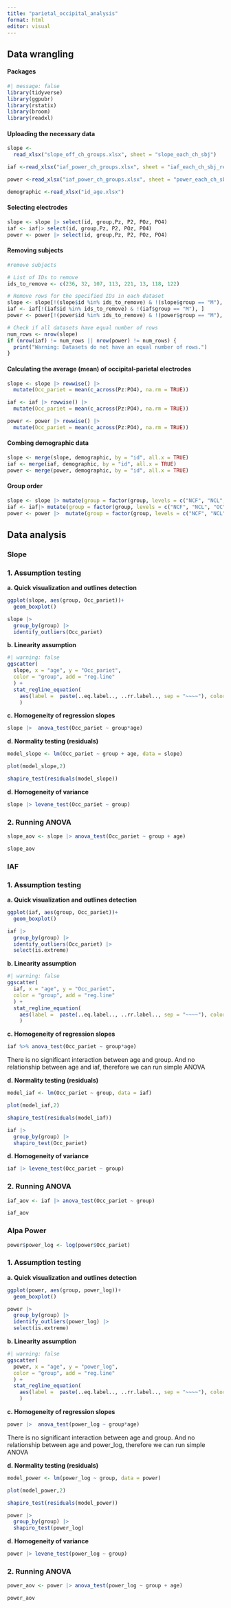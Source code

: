 ```yaml
---
title: "parietal_occipital_analysis"
format: html
editor: visual
---
```


## Data wrangling

#### Packages

```r
#| message: false
library(tidyverse)
library(ggpubr)
library(rstatix)
library(broom)
library(readxl)
```

#### Uploading the necessary data

```r
slope <-
  read_xlsx("slope_off_ch_groups.xlsx", sheet = "slope_each_ch_sbj")

iaf <-read_xlsx("iaf_power_ch_groups.xlsx", sheet = "iaf_each_ch_sbj_removed_subj" )

power <-read_xlsx("iaf_power_ch_groups.xlsx", sheet = "power_each_ch_sbj_removed_subj" )

demographic <-read_xlsx("id_age.xlsx")
```

#### Selecting electrodes

```r
slope <- slope |> select(id, group,Pz, P2, POz, PO4)
iaf <- iaf|> select(id, group,Pz, P2, POz, PO4)
power <- power |> select(id, group,Pz, P2, POz, PO4)
```

#### Removing subjects

```r
#remove subjects

# List of IDs to remove
ids_to_remove <- c(236, 32, 107, 113, 221, 13, 118, 122)

# Remove rows for the specified IDs in each dataset
slope <- slope[!(slope$id %in% ids_to_remove) & !(slope$group == "M"), ]
iaf <- iaf[!(iaf$id %in% ids_to_remove) & !(iaf$group == "M"), ]
power <- power[!(power$id %in% ids_to_remove) & !(power$group == "M"), ]

# Check if all datasets have equal number of rows
num_rows <- nrow(slope)
if (nrow(iaf) != num_rows || nrow(power) != num_rows) {
  print("Warning: Datasets do not have an equal number of rows.")
}
```

#### Calculating the average (mean) of occipital-parietal electrodes

```r
slope <- slope |> rowwise() |> 
  mutate(Occ_pariet = mean(c_across(Pz:PO4), na.rm = TRUE))

iaf <- iaf |> rowwise() |> 
  mutate(Occ_pariet = mean(c_across(Pz:PO4), na.rm = TRUE))

power <- power |> rowwise() |> 
  mutate(Occ_pariet = mean(c_across(Pz:PO4), na.rm = TRUE))
```

#### Combing demographic data

```r
slope <- merge(slope, demographic, by = "id", all.x = TRUE)
iaf <- merge(iaf, demographic, by = "id", all.x = TRUE)
power <- merge(power, demographic, by = "id", all.x = TRUE)
```

#### Group order

```r
slope <- slope |> mutate(group = factor(group, levels = c("NCF", "NCL", "OC", "IUD")))
iaf <- iaf|> mutate(group = factor(group, levels = c("NCF", "NCL", "OC", "IUD")))
power <- power |>  mutate(group = factor(group, levels = c("NCF", "NCL", "OC", "IUD")))
```

## Data analysis

### Slope

### 1. Assumption testing

**a. Quick visualization and outlines detection**

```r
ggplot(slope, aes(group, Occ_pariet))+
  geom_boxplot()
```

```r
slope |>  
  group_by(group) |> 
  identify_outliers(Occ_pariet)
```

**b. Linearity assumption**

```r
#| warning: false
ggscatter(
  slope, x = "age", y = "Occ_pariet",
  color = "group", add = "reg.line"
  ) +
  stat_regline_equation(
    aes(label =  paste(..eq.label.., ..rr.label.., sep = "~~~~"), color = group)
    )
```

**c. Homogeneity of regression slopes**

```r
slope |>  anova_test(Occ_pariet ~ group*age)
```

**d. Normality testing (residuals)**

```r
model_slope <- lm(Occ_pariet ~ group + age, data = slope)
```

```r
plot(model_slope,2)
```

```r
shapiro_test(residuals(model_slope))
```

**d. Homogeneity of variance**

```r
slope |> levene_test(Occ_pariet ~ group)
```

### 2. Running ANOVA

```r
slope_aov <- slope |> anova_test(Occ_pariet ~ group + age)

slope_aov
```


### IAF

### 1. Assumption testing

**a. Quick visualization and outlines detection**

```r
ggplot(iaf, aes(group, Occ_pariet))+
  geom_boxplot()
```

```r
iaf |>  
  group_by(group) |> 
  identify_outliers(Occ_pariet) |> 
  select(is.extreme)
```

**b. Linearity assumption**

```r
#| warning: false
ggscatter(
  iaf, x = "age", y = "Occ_pariet",
  color = "group", add = "reg.line"
  ) +
  stat_regline_equation(
    aes(label =  paste(..eq.label.., ..rr.label.., sep = "~~~~"), color = group)
    )
```

**c. Homogeneity of regression slopes**

```r
iaf %>% anova_test(Occ_pariet ~ group*age)
```

There is no significant interaction between age and group. And no relationship between age and iaf, therefore we can run simple ANOVA

**d. Normality testing (residuals)**

```r
model_iaf <- lm(Occ_pariet ~ group, data = iaf)
```

```r
plot(model_iaf,2)
```

```r
shapiro_test(residuals(model_iaf))
```

```r
iaf |> 
  group_by(group) |> 
  shapiro_test(Occ_pariet)
```

**d. Homogeneity of variance**

```r
iaf |> levene_test(Occ_pariet ~ group)
```

### 2. Running ANOVA

```r
iaf_aov <- iaf |> anova_test(Occ_pariet ~ group)

iaf_aov
```


### Alpa Power

```r
power$power_log <- log(power$Occ_pariet)
```

### 1. Assumption testing

**a. Quick visualization and outlines detection**

```r
ggplot(power, aes(group, power_log))+
  geom_boxplot()
```

```r
power |>  
  group_by(group) |> 
  identify_outliers(power_log) |> 
  select(is.extreme)
```

**b. Linearity assumption**

```r
#| warning: false
ggscatter(
  power, x = "age", y = "power_log",
  color = "group", add = "reg.line"
  ) +
  stat_regline_equation(
    aes(label =  paste(..eq.label.., ..rr.label.., sep = "~~~~"), color = group)
    )
```

**c. Homogeneity of regression slopes**

```r
power |>  anova_test(power_log ~ group*age)
```

There is no significant interaction between age and group. And no relationship between age and power_log, therefore we can run simple ANOVA

**d. Normality testing (residuals)**

```r
model_power <- lm(power_log ~ group, data = power)
```

```r
plot(model_power,2)
```

```r
shapiro_test(residuals(model_power))
```

```r
power |> 
  group_by(group) |> 
  shapiro_test(power_log)
```

**d. Homogeneity of variance**

```r
power |> levene_test(power_log ~ group)
```

### 2. Running ANOVA

```r
power_aov <- power |> anova_test(power_log ~ group + age)

power_aov
```


